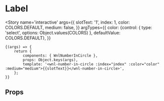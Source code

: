 
<Meta title='atoms/NumberInCircle' component={WnlNumberInCircle} />

# Label

<Story name='interactive'
    args={{
        slotText: '1',
        index: 1,
        color: COLORS.DEFAULT,
        medium: false,
    }}
    argTypes={{
        color: {control: { type: 'select', options: Object.values(COLORS) }, defaultValue: COLORS.DEFAULT},
    }}
>
    {(args) => {
        return {
            components: { WnlNumberInCircle },
            props: Object.keys(args),
            template: '<wnl-number-in-circle :index="index" :color="color" :medium="medium">{{slotText}}</wnl-number-in-circle>',
        };
    }}
</Story>

## Props

<Props of={WnlNumberInCircle} />
